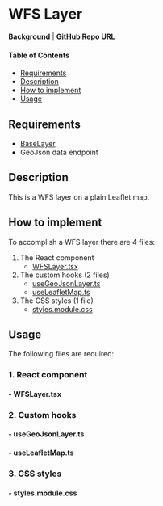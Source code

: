 
<Meta of={WFSLayerStories} />

# WFS Layer

**[Background](./?path=/docs/leaflet-layers--docs#wfs-web-feature-service)** | **<a href="https://github.com/Amsterdam/ee-react-map-demos/tree/main/src/pages/WFSLayer" target="_blank">GitHub Repo URL</a>**

#### Table of Contents

- [Requirements](#requirements)
- [Description](#description)
- [How to implement](#how-to-implement)
- [Usage](#usage)

## Requirements

- [BaseLayer](./?path=/docs/react-baselayer--docs)
- GeoJson data endpoint

## Description

This is a WFS layer on a plain Leaflet map.

## How to implement

To accomplish a WFS layer there are 4 files:

1. The React component
   - [WFSLayer.tsx](#--wfslayertsx)
2. The custom hooks (2 files)
   - [useGeoJsonLayer.ts](#--usegeojsonlayerts)
   - [useLeafletMap.ts](#--useleafletmapts)
3. The CSS styles (1 file)
   - [styles.module.css](#--stylesmodulecss)

## Usage

The following files are required:

### 1. React component

#### - WFSLayer.tsx

<Source code={WFSLayer} />

### 2. Custom hooks

#### - useGeoJsonLayer.ts

<Source code={useGeoJSONLayer} />

#### - useLeafletMap.ts

<Source code={useLeafletMap} />

### 3. CSS styles

#### - styles.module.css

<Source code={styles} />
